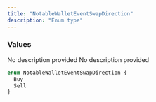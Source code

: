 ```yaml
---
title: "NotableWalletEventSwapDirection"
description: "Enum type"
---
```


### Values

<ResponseField name="Buy" type="enum">
  No description provided
</ResponseField>

<ResponseField name="Sell" type="enum">
  No description provided
</ResponseField>


```graphql NotableWalletEventSwapDirection
enum NotableWalletEventSwapDirection {
  Buy
  Sell
}
```
